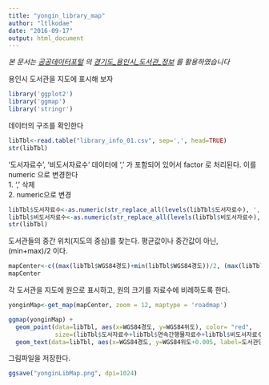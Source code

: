 ---
title: "yongin_library_map"
author: "ltlkodae"
date: "2016-09-17"
output: html_document
---

*본 문서는 [공공데이터포털](https://www.data.go.kr) 의 [경기도_용인시_도서관_정보](https://www.data.go.kr/subMain.jsp?param=REFUQUAxNTAxNjM2Mw==#/L2NvbW0vY29tbW9uU2VhcmNoL29yZ2luRGF0YVNldCRAXjAxMm0xJEBecHVibGljRGF0YVBrPTE1MDE2MzYzJEBeYnJtQ2Q9T0MwMDAxJEBeZXhjZWxDb3VudD0wJEBeZG93bmxvYWRDb3VudD0zJEBeb3JnSW5kZXg9REFUQSRAXm1heFJvd3M9MTAwMCRAXnNraXBSb3dzPTA=) 를 활용하였습니다*


용인시 도서관을 지도에 표시해 보자


```{r message=FALSE, warning=FALSE}
library('ggplot2')
library('ggmap')
library('stringr')
```


데이터의 구조를 확인한다
```{r}
libTbl<-read.table("library_info_01.csv", sep=',', head=TRUE)
str(libTbl)
```


'도서자료수', '비도서자료수' 데이터에 ',' 가 포함되어 있어서 factor 로 처리된다. 이를 numeric 으로 변경한다  
1. ',' 삭제  
2. numeric으로 변경  
```{r}
libTbl$도서자료수<-as.numeric(str_replace_all(levels(libTbl$도서자료수), ',', ""))
libTbl$비도서자료수<-as.numeric(str_replace_all(levels(libTbl$비도서자료수), ',', ""))
str(libTbl)
```


도서관들의 중간 위치(지도의 중심)를 찾는다. 평균값이나 중간값이 아닌, (min+max)/2 이다.
```{r}
mapCenter<-c((max(libTbl$WGS84경도)+min(libTbl$WGS84경도))/2, (max(libTbl$WGS84위도)+min(libTbl$WGS84위도))/2)
mapCenter
```


각 도서관을 지도에 원으로 표시하고, 원의 크기를 자료수에 비례하도록 한다.
```{r}
yonginMap<-get_map(mapCenter, zoom = 12, maptype = 'roadmap')

ggmap(yonginMap) + 
  geom_point(data=libTbl, aes(x=WGS84경도, y=WGS84위도), color= "red",
             size=(libTbl$도서자료수+libTbl$연속간행물자료수+libTbl$비도서자료수)/50000) +
  geom_text(data=libTbl, aes(x=WGS84경도, y=WGS84위도+0.005, label=도서관명), color= "black", size=2)
```

그림파일을 저장한다.
```{r}
ggsave("yonginLibMap.png", dpi=1024)
```
